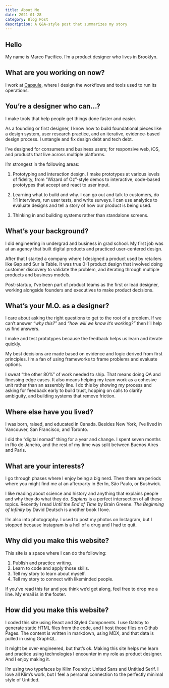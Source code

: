 ```yaml
---
title: About Me
date: 2021-01-28
category: Blog Post
description: A Q&A-style post that summarizes my story
---
```


## Hello 
My name is Marco Pacifico. I’m a product designer who lives in Brooklyn.

## What are you working on now?
I work at [Capsule](https://www.capsule.com/), where I design the workflows and tools used to run its operations. 

## You’re a designer who can…?
I make tools that help people get things done faster and easier. 

As a founding or first designer, I know how to build foundational pieces like a design system, user research practice, and an iterative, evidence-based design process. I untangle and fix design debt and tech debt.
 
I’ve designed for consumers and business users; for responsive web, iOS, and products that live across multiple platforms.

I’m strongest in the following areas:

1. Prototyping and interaction design. I make prototypes at various levels of fidelity, from “Wizard of Oz”-style demos to interactive, code-based prototypes that accept and react to user input. 

2. Learning what to build and why. I can go out and talk to customers, do 1:1 interviews, run user tests, and write surveys. I can use analytics to evaluate designs and tell a story of how our product is being used. 

3. Thinking in and building systems rather than standalone screens.  

## What’s your background?
I did engineering in undergrad and business in grad school. My first job was at an agency that built digital products and practiced user-centered design. 

After that I started a company where I designed a product used by retailers like Gap and Sur la Table. It was true 0-1 product design that involved doing customer discovery to validate the problem, and iterating through multiple products and business models. 

Post-startup, I’ve been part of product teams as the first or lead designer, working alongside founders and executives to make product decisions. 

## What’s your M.O. as a designer?
I care about asking the right questions to get to the root of a problem. If we can’t answer *“why this?”* and *“how will we know it’s working?”* then I’ll help us find answers.  

I make and test prototypes because the feedback helps us learn and iterate quickly. 

My best decisions are made based on evidence and logic derived from first principles. I’m a fan of using frameworks to frame problems and evaluate options.

I sweat “the other 80%” of work needed to ship. That means doing QA and finessing edge cases. It also means helping my team work as a cohesive unit rather than an assembly line. I do this by showing my process and asking for feedback early to build trust, hopping on calls to clarify ambiguity, and building systems that remove friction. 
 
## Where else have you lived?
I was born, raised, and educated in Canada. Besides New York, I’ve lived in Vancouver, San Francisco, and Toronto. 

I did the “digital nomad” thing for a year and change. I spent seven months in Rio de Janeiro, and the rest of my time was split between Buenos Aires and Paris. 

## What are your interests?
I go through phases where I enjoy being a big nerd. Then there are periods where you might find me at an afterparty in Berlin, São Paulo, or Bushwick. 

I like reading about science and history and anything that explains people and why they do what they do. *Sapiens* is a perfect intersection of all these topics. Recently I read *Until the End of Time* by Brain Greene. *The Beginning of Infinity* by David Deutsch is another book I love. 

I’m also into photography. I used to post my photos on Instagram, but I stopped because Instagram is a hell of a drug and I had to quit.  

## Why did you make this website?
This site is a space where I can do the following:

1. Publish and practice writing.
2. Learn to code and apply those skills. 
3. Tell my story to learn about myself.
4. Tell my story to connect with likeminded people.

If you’ve read this far and you think we’d get along, feel free to drop me a line. My email is in the footer.

## How did you make this website?
I coded this site using React and Styled Components. I use Gatsby to generate static HTML files from the code, and I host those files on Github Pages. The content is written in markdown, using MDX, and that data is pulled in using GraphQL. 

It might be over-engineered, but that’s ok. Making this site helps me learn and practice using technologies I encounter in my role as product designer. And I enjoy making it. 

I’m using two typefaces by Klim Foundry: United Sans and Untitled Serif. I love all Klim’s work, but I feel a personal connection to the perfectly minimal style of Untitled. 